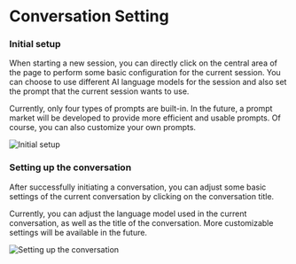 # Conversation Setting

### Initial setup

When starting a new session, you can directly click on the central area of the page to perform some basic configuration for the current session. You can choose to use different AI language models for the session and also set the prompt that the current session wants to use.

Currently, only four types of prompts are built-in. In the future, a prompt market will be developed to provide more efficient and usable prompts. Of course, you can also customize your own prompts.

![Initial setup](/basic/conversation-setting/preview.png)

### Setting up the conversation

After successfully initiating a conversation, you can adjust some basic settings of the current conversation by clicking on the conversation title.

Currently, you can adjust the language model used in the current conversation, as well as the title of the conversation. More customizable settings will be available in the future.

![Setting up the conversation](/basic/conversation-setting/setting.png)
